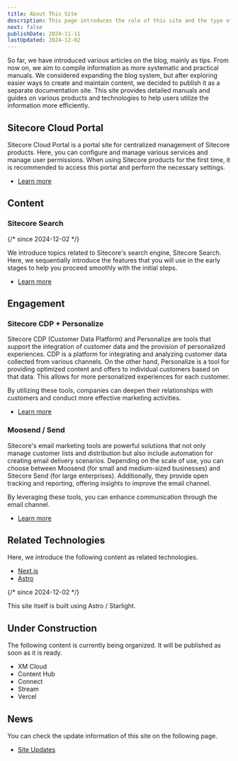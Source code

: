 ```yaml
---
title: About This Site
description: This page introduces the role of this site and the type of information it provides.
next: false
publishDate: 2024-11-11
lastUpdated: 2024-12-02
---
```



So far, we have introduced various articles on the blog, mainly as tips. From now on, we aim to compile information as more systematic and practical manuals. We considered expanding the blog system, but after exploring easier ways to create and maintain content, we decided to publish it as a separate documentation site. This site provides detailed manuals and guides on various products and technologies to help users utilize the information more efficiently.

## Sitecore Cloud Portal

Sitecore Cloud Portal is a portal site for centralized management of Sitecore products. Here, you can configure and manage various services and manage user permissions. When using Sitecore products for the first time, it is recommended to access this portal and perform the necessary settings.

- [Learn more](/en/cloud-portal/overview/)

## Content

### Sitecore Search <Badge text="New" variant="note" />

{/* since 2024-12-02 */}

We introduce topics related to Sitecore's search engine, Sitecore Search. Here, we sequentially introduce the features that you will use in the early stages to help you proceed smoothly with the initial steps.

- [Learn more](/en/search/overview/)

## Engagement

### Sitecore CDP + Personalize

Sitecore CDP (Customer Data Platform) and Personalize are tools that support the integration of customer data and the provision of personalized experiences. CDP is a platform for integrating and analyzing customer data collected from various channels. On the other hand, Personalize is a tool for providing optimized content and offers to individual customers based on that data. This allows for more personalized experiences for each customer.

By utilizing these tools, companies can deepen their relationships with customers and conduct more effective marketing activities.

- [Learn more](/en/cdp-personalize/overview/)

### Moosend / Send

Sitecore's email marketing tools are powerful solutions that not only manage customer lists and distribution but also include automation for creating email delivery scenarios. Depending on the scale of use, you can choose between Moosend (for small and medium-sized businesses) and Sitecore Send (for large enterprises). Additionally, they provide open tracking and reporting, offering insights to improve the email channel.

By leveraging these tools, you can enhance communication through the email channel.

- [Learn more](/en/send/overview/)

## Related Technologies

Here, we introduce the following content as related technologies.

- [Next.js](/en/nextjs/overview/) <Badge text="New" variant="note" />
- [Astro](/en/astro/starlight/)

{/* since 2024-12-02 */}

This site itself is built using Astro / Starlight.

## Under Construction

The following content is currently being organized. It will be published as soon as it is ready.

- XM Cloud
- Content Hub
- Connect
- Stream
- Vercel

## News

You can check the update information of this site on the following page.

- [Site Updates](/update/history/)

